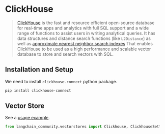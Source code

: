 # ClickHouse

> [ClickHouse](https://clickhouse.com/) is the fast and resource efficient open-source database for real-time
> apps and analytics with full SQL support and a wide range of functions to assist users in writing analytical queries.
> It has data structures and distance search functions (like `L2Distance`) as well as
> [approximate nearest neighbor search indexes](https://clickhouse.com/docs/en/engines/table-engines/mergetree-family/annindexes)
> That enables ClickHouse to be used as a high performance and scalable vector database to store and search vectors with SQL.


## Installation and Setup

We need to install `clickhouse-connect` python package.

```bash
pip install clickhouse-connect
```

## Vector Store

See a [usage example](/oss/integrations/vectorstores/clickhouse).

```python
from langchain_community.vectorstores import Clickhouse, ClickhouseSettings
```
